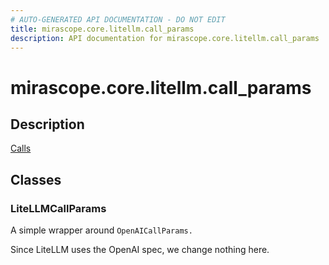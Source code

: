 ```yaml
---
# AUTO-GENERATED API DOCUMENTATION - DO NOT EDIT
title: mirascope.core.litellm.call_params
description: API documentation for mirascope.core.litellm.call_params
---
```


# mirascope.core.litellm.call_params

<ApiType type="Module" />

## Description

<Info title="Usage">

[Calls](/docs/mirascope/learn/calls#provider-specific-parameters)

</Info>

## Classes

### LiteLLMCallParams

A simple wrapper around `OpenAICallParams.`

Since LiteLLM uses the OpenAI spec, we change nothing here.


